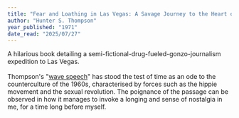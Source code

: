 ```yaml
---
title: "Fear and Loathing in Las Vegas: A Savage Journey to the Heart of the American Dream"
author: "Hunter S. Thompson"
year_published: "1971"
date_read: "2025/07/27"
---
```

A hilarious book detailing a semi-fictional-drug-fueled-gonzo-journalism expedition to Las Vegas.  
<br/>
Thompson's "<a className="hover:bg-[orange]" href="https://en.wikipedia.org/wiki/Fear_and_Loathing_in_Las_Vegas#The_%22wave_speech%22">wave speech</a>" has stood the test of time as an ode to the counterculture of the 1960s, characterised by forces such as the hippie movement and the sexual revolution.
The poignance of the passage can be observed in how it manages to invoke a longing and sense of nostalgia in me, for a time long before myself.
